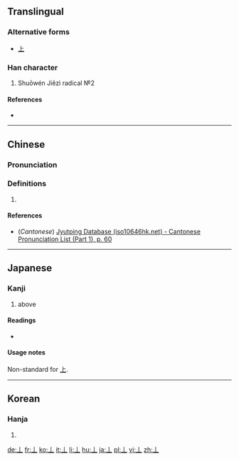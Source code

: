 {{also|上}}<!-- may be replaced by zh-forms -->
==Translingual==

===Alternative forms===
* [[上]]

===Han character===
{{Han char|rn=1|rad=一|as=01|sn=2|four=|canj=LM|ids=⿱丨一}}

# Shuōwén Jiězì radical №2

====References====
* {{Han ref|kx=0076.010|dkj=00007|dj=0137.020|hdz=10003.010|uh=4E04|ud=19972}}

----

==Chinese==
{{zh-forms}}

===Pronunciation===
{{zh-pron
|m=shàng
|c=soeng6
|h=
|mn=
|w=
|mc=y
|oc=
|ma=|ma2=
|cat=
}}

===Definitions===
{{rfc-header|Definitions|lang=zho}}
{{zh-hanzi}}

# {{defn|lang=zh|sort=一01}}

====References====
* (''Cantonese'') [http://www.iso10646hk.net/jp/document/download.jsp Jyutping Database (iso10646hk.net) - Cantonese Pronunciation List (Part 1), p. 60]

----

==Japanese==

===Kanji===
{{ja-kanji|grade=uc|rs=一01}}

# above

====Readings====
* {{ja-readings|on=[[しょう]] (shō), [[じょう]] (jō)|kun=[[うえ]] (ue), [[かみ]] (kami)}}

====Usage notes====
Non-standard for [[上]].

----

==Korean==

===Hanja===
{{ko-hanja|hangeul=상|rv=sang|mr=sang|y=sang|eumhun=위|ehrv=wi|ehmr=wi|ehy=wi}}

# {{defn|lang=ko|sort=一01}}

[[de:丄]]
[[fr:丄]]
[[ko:丄]]
[[it:丄]]
[[li:丄]]
[[hu:丄]]
[[ja:丄]]
[[pl:丄]]
[[vi:丄]]
[[zh:丄]]